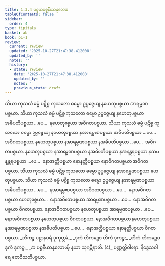 ```yaml
---
title: 1.3.4 ပစ္စယပစ္စနီယာနုလောမ
tableOfContents: false
sidebar:
  order: 4
type: tipitaka
basket: ab
book: p1-1
review:
  current: review
  updated: '2025-10-27T21:47:38.412008'
  updated_by: ''
  notes: ''
  history:
  - state: review
    date: '2025-10-27T21:47:38.412008'
    updated_by: ''
    notes: ''
    previous_state: draft
---
```



<ReviewStatus review={frontmatter.review} showDetails={true} />

<HypothesisAnnotation frontmatter={frontmatter} />

<DynamicBreadcrumb />

<Division number="50" book="p1-1" e="ch" v="36" p="18">

<Paragraph number="108" book="p1-1">
သိယာ ကုသလံ ဓမ္မံ ပဋိစ္စ ကုသလော ဓမ္မော ဥပ္ပဇ္ဇေယျ နဟေတုပစ္စယာ အာရမ္မဏပစ္စယာ. သိယာ ကုသလံ ဓမ္မံ ပဋိစ္စ ကုသလော ဓမ္မော ဥပ္ပဇ္ဇေယျ နဟေတုပစ္စယာ အဓိပတိပစ္စယာ …ပေ…  နဟေတုပစ္စယာ အဝိဂတပစ္စယာ.
</Paragraph>

</Division>
<Division number="51" book="p1-1" e="ch" v="36" p="18">

<Paragraph number="109" book="p1-1">
သိယာ ကုသလံ ဓမ္မံ ပဋိစ္စ ကုသလော ဓမ္မော ဥပ္ပဇ္ဇေယျ နဟေတုပစ္စယာ နအာရမ္မဏပစ္စယာ အဓိပတိပစ္စယာ …ပေ…  အဝိဂတပစ္စယာ.
</Paragraph>

<Paragraph number="110" book="p1-1">
နဟေတုပစ္စယာ နအာရမ္မဏပစ္စယာ နအဓိပတိပစ္စယာ …ပေ…  အဝိဂတပစ္စယာ.
</Paragraph>

<Paragraph number="111" book="p1-1">
နဟေတုပစ္စယာ နအာရမ္မဏပစ္စယာ နအဓိပတိပစ္စယာ နအနန္တရပစ္စယာ နသမနန္တရပစ္စယာ …ပေ…  နောအတ္ထိပစ္စယာ နောနတ္ထိပစ္စယာ နောဝိဂတပစ္စယာ အဝိဂတပစ္စယာ.
</Paragraph>

</Division>
<Division number="52" book="p1-1" e="ch" v="36" p="18">

<Paragraph number="112" book="p1-1">
သိယာ ကုသလံ ဓမ္မံ ပဋိစ္စ ကုသလော ဓမ္မော ဥပ္ပဇ္ဇေယျ နအာရမ္မဏပစ္စယာ ဟေတုပစ္စယာ.
</Paragraph>

</Division>
<Division number="53" book="p1-1" e="ch" v="36" p="19">

<Paragraph number="113" book="p1-1">
သိယာ ကုသလံ ဓမ္မံ ပဋိစ္စ ကုသလော ဓမ္မော ဥပ္ပဇ္ဇေယျ နအာရမ္မဏပစ္စယာ အဓိပတိပစ္စယာ …ပေ…  နအာရမ္မဏပစ္စယာ အဝိဂတပစ္စယာ …ပေ…  နောအဝိဂတပစ္စယာ ဟေတုပစ္စယာ…  နောအဝိဂတပစ္စယာ အာရမ္မဏပစ္စယာ …ပေ…  နောအဝိဂတပစ္စယာ ဝိဂတပစ္စယာ.
</Paragraph>

<Paragraph number="114" book="p1-1">
နောအဝိဂတပစ္စယာ နဟေတုပစ္စယာ အာရမ္မဏပစ္စယာ …ပေ…  နောအဝိဂတပစ္စယာ နဟေတုပစ္စယာ ဝိဂတပစ္စယာ.
</Paragraph>

<Paragraph number="115" book="p1-1">
နောအဝိဂတပစ္စယာ နဟေတုပစ္စယာ နအာရမ္မဏပစ္စယာ နအဓိပတိပစ္စယာ …ပေ…  နောအတ္ထိပစ္စယာ နောနတ္ထိပစ္စယာ ဝိဂတပစ္စယာ.
</Paragraph>

<Paragraph number="116" type="verses" book="p1-1">
_တိကဉ္စ ပဋ္ဌာနဝရံ ဒုကုတ္တမံ,_  
_ဒုကံ တိကဉ္စေဝ တိကံ ဒုကဉ္စ;_  
_တိကံ တိကဉ္စေဝ ဒုကံ ဒုကဉ္စ,_  
_ဆ ပစ္စနီယာနုလောမမှိ နယာ သုဂမ္ဘီရာတိ. (4)_  


</Paragraph>
</Division>

<Paragraph number="117" type="center" book="p1-1">
ပဏ္ဏတ္တိဝါရော.



</Paragraph>

<Paragraph number="118" type="center" book="p1-1">
နိဒ္ဒေသဝါရေ တေဝီသတိပစ္စယာ.
</Paragraph>